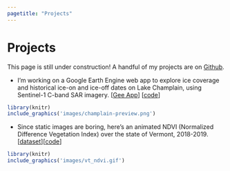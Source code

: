 ```yaml
---
pagetitle: "Projects" 
---
```


# Projects 

This page is still under construction! A handful of my projects are on [Github](https://github.com/abigailstone/).


- I'm working on a Google Earth Engine web app to explore ice coverage and historical ice-on and ice-off dates on Lake Champlain, using Sentinel-1 C-band SAR imagery. [[Gee App](https://astone.users.earthengine.app/view/champlain-ice)] [[code](https://github.com/abigailstone/champlain-ice)]

```r
library(knitr)
include_graphics('images/champlain-preview.png') 
```

- Since static images are boring, here's an animated NDVI (Normalized Difference Vegetation Index) over the state of Vermont, 2018-2019. [[dataset](https://developers.google.com/earth-engine/datasets/catalog/MODIS_006_MOD13A2)][[code](https://github.com/abigailstone/procrasti-mapping/blob/main/GEECodeEditor/ndviAnimation.js)]

```r
library(knitr)
include_graphics('images/vt_ndvi.gif') 
```